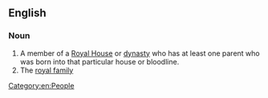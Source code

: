 ==English==

===Noun===
{{en-noun}}

# A member of a [[Royal House]] or [[dynasty]] who has at least one parent who was born into that particular house or bloodline.
# The [[royal family]]

[[Category:en:People]]